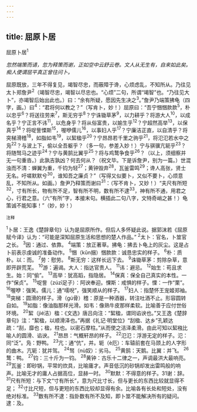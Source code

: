 ```yaml
---
---
---
```

title: 屈原卜居
---



屈原卜居<sup>1</sup>


*忽然端策而请，忽为释策而谢，正如空中云舒云卷。文人从无生有，自来如此矣。痴人便谓屈平真正曾往问卜。*

屈原既放，三年不得复见，竭智尽忠，而蔽障于谗，心烦虑乱，不知所从。乃往见太卜郑詹尹<sup>2</sup>（竭智尽忠，竭智以尽忠也。“心烦”二句，所谓“竭智”也。“乃往见大卜”，亦竭智后始出此也。）曰：“余有所疑，愿因先生决之<sup>3</sup>。”詹尹乃端策拂龟（四字，画。）曰<sup>4</sup>：“君将何以教之？”（写肯卜，妙！）屈原曰：“吾宁悃悃款款<sup>5</sup>，朴以忠乎<sup>6</sup>？将送往劳来<sup>7</sup>，斯无穷乎<sup>8</sup>？宁诛锄草茅<sup>9</sup>，以力耕乎？将游大人<sup>10</sup>，以成名乎？宁正言不讳<sup>11</sup>，以危身乎？将从俗富贵，以媮生乎<sup>12</sup>？宁超然高举<sup>13</sup>，以保真乎<sup>14</sup>？将哫訾慄斯<sup>15</sup>，喔咿儒儿<sup>16</sup>，以事妇人乎<sup>17</sup>？宁廉洁正直，以自清乎？将突梯滑稽<sup>18</sup>，如脂如韦<sup>19</sup>，以絜楹乎<sup>20</sup>？宁昂昂若千里之驹乎<sup>21</sup>，将氾氾若水中之凫<sup>22</sup>？与波上下，偷以全吾躯乎？（多一句，参差入妙！）宁与骐骥亢轭乎<sup>23</sup>？将随驽马之迹乎<sup>24</sup>？宁与黄鹄比翼乎<sup>25</sup>？将与鸡鹜争食乎<sup>26</sup>？（以上，须细察并无一句重沓。）此孰吉孰凶？何去何从？（祝文毕。下是诉詹尹，别为一篇。）世混浊而不清：蝉翼为重，千钧为轻<sup>27</sup>；黄钟毁弃<sup>28</sup>，瓦釜雷鸣<sup>29</sup>；谗人高张，贤士无名。吁嗟默默兮<sup>30</sup>，谁知吾之廉贞？”（写得又似要卜，又似不要卜，心烦意乱，不知所从。如画。）詹尹乃释策而谢曰<sup>31</sup>：（写不肯卜，又妙！）“夫尺有所短<sup>32</sup>，寸有所长，物有所不足，智有所不明，数有所不逮<sup>33</sup>，神有所不通，用君之心，行君之意。（六“有所”字，本接末句。横插此二句八字，文特奇峭之甚！）龟策诚不能知事！”（妙，妙！）

<sup>注释</sup>

<sup>1</sup>卜居：王逸《楚辞章句》认为是屈原所作。但后人多怀疑此说。据郭沫若《屈原赋今译》认为：“可能是深知屈原生活和思想的楚人作品。”
<sup>2</sup>太卜：官名，卜筮官之长。
<sup>3</sup>因：通过、依靠。
<sup>4</sup>端策：放正著草。拂龟：拂去卜龟上的灰尘。这是占卜前表示虔诚的准备动作。
<sup>5</sup>悃（kǔn捆）悃款款：诚恳忠实的样子。
<sup>6</sup>朴：质朴。以：而。
<sup>7</sup>劳：慰劳。
<sup>8</sup>斯无穷：这样长远下去。
<sup>9</sup>诛锄草茅：剪除杂草，意即开辟荒芜。
<sup>10</sup>游：遍谒。大人：指达官贵人。
<sup>11</sup>讳：避忌。
<sup>12</sup>始生：苟且求生。始：同“偷”。
<sup>13</sup>高举：犹高蹈，指隐居。
<sup>14</sup>保真：保全自己真实的本性。一作“保贞”。
<sup>15</sup>哫訾（zúzī足子）：阿谀奉迎。惈斯：戒惧的样子。慄：一作“栗”。
<sup>16</sup>喔咿：强笑。儒儿：通“嚅唲”，强笑顺从的样子。
<sup>17</sup>妇人：指楚怀王宠姬郑袖。
<sup>18</sup>突梯：圆滑的样子。滑（gú骨）稽：原是一种酒器，转注吐酒不止。形容圆转自如。
<sup>19</sup>如脂：像油脂那样光滑。如韦：像熟牛皮那样柔软。比喻善于应付世俗环境。
<sup>20</sup>絜（jié洁）楹：《文选》唐吕向注：“絜楹，谓同谄谀也。”又王逸《楚辞章句》注：“絜楹，以顺滑泽也。”再据《礼记·明堂位》“刮楹、达乡”孔颖达疏：“刮，靡也；楹，柱也。以密石摩柱。”从而使之洁泽柔滑。由此可知以絜襁比喻人的圆滑、谄谀。
<sup>21</sup>昂昂：气概轩昂的样子。
<sup>22</sup>氾氾：浮游无定的样子。氾：同“泛”。凫：野鸭。
<sup>23</sup>亢：通“伉”，并。轭（è厄）：车辕前套在马颈上的人字形的曲木。亢轭：犹并驾。
<sup>24</sup>驽（nù奴）：劣马。
<sup>25</sup>黄鹄：天鹅。比翼：并飞。
<sup>26</sup>鹜：鸭。
<sup>27</sup>钧：三十斤为一钧。
<sup>28</sup>黄钟：古乐十二律之一，声调最洪大最响亮。
<sup>29</sup>瓦釜：即砂锅，平常的炊具，比喻庸才。声音低沉的砂锅却发出雷鸣般的响声。比喻无才的庸人占据高位，显赫一时。
<sup>30</sup>默默：不得意的样子。31谢：辞。
<sup>31</sup>尺有所短：与下文“寸有所长”，意为尺比寸长，但与更长的东西比较就显得不足；
<sup>32</sup>寸比尺短，但与更短的东西比较却显得有余。比喻各有长处和短处，没有绝对标准。
<sup>33</sup>数有所不逮：指卦数有所不及知，即卜筮不能解决所有的疑问。逮：及。